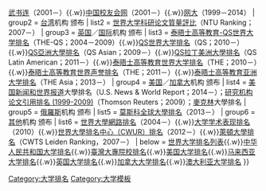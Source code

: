 {{Navbox
| state      = {{{state| autocollapsed}}}
| name       = 大學排名系統
| title      = [[大學排名|大學排名系統]]
| summary    = 世界大學排名系統
| group1     = [[中国大陆]]机构 颁布
| list1      = [[世界大学学术排名]]（ARWU；2003－）{{.w}}[[武书连中国大学排行榜|武书连]]（2001－）{{.w}}[[中国校友会网中国大学排行榜|中国校友会网]]（2001－）{{.w}}[[网大中国大学排行榜|网大]]（1999－2014）
| group2     = [[台湾]]机构 颁布
| list2      = [[世界大学科研论文質量評比]]（NTU Ranking；2007－）
| group3     = [[英国]]／[[国际]]机构 颁布
| list3      = [[泰晤士高等教育-QS世界大学排名]]（THE-QS；2004－2009）{{.w}}[[QS世界大学排名]]（QS；2010－）{{.w}}[[QS亞洲大學排名]]（QS Asian；2009－）{{.w}}[[QS世界大学排名#QS拉丁美洲大学排名|QS拉丁美洲大學排名]]（QS Latin American；2011－）{{.w}}[[泰晤士高等教育世界大学排名]]（THE；2010－）{{.w}}[[世界声誉排名|泰晤士高等教育世界声誉排名]]（THE；2011－）{{.w}}[[泰晤士高等教育世界大学排名 #亚洲大学排名|泰晤士高等教育亚洲大学排名]]（THE Asia；2013－）
| group4     = [[美国]]／[[加拿大]]机构 颁布
| list4      = [[美国新闻和世界报道]]大學排名（U.S. News & World Report；2014－）；[[研究机构论文引用排名 (1999-2009)]]（Thomson Reuters；2009）；[[麥克林]]大學排名
| group5     = [[俄羅斯]]机构 颁布
| list5      = [[莫斯科全球大學排名]]（2013－）
| group6     = [[世界大学排名列表|其他]]机构 颁布
| list6      = [[世界大學網路排名]]（2004－）{{.w}}[[大学学术表现排名]]（2010）{{.w}}[[世界大學排名中心（CWUR）排名]]（2012－）{{.w}}[[萊頓大學排名]]（CWTS Leiden Ranking，2007－）
| below      = [[世界大学排名列表]]{{.w}}[[中国大学排行榜|中华人民共和国大学排名]]{{.w}}[[臺灣大專院校排名]]{{.w}}[[美国大学排名]]{{.w}}[[马来西亚大学排名]]{{.w}}[[英国大学排名]]{{.w}}[[加拿大大学排名]]{{.w}}[[澳大利亚大学排名]]
}}<noinclude>
[[Category:大学排名]]
[[Category:大学模板]]
</noinclude>